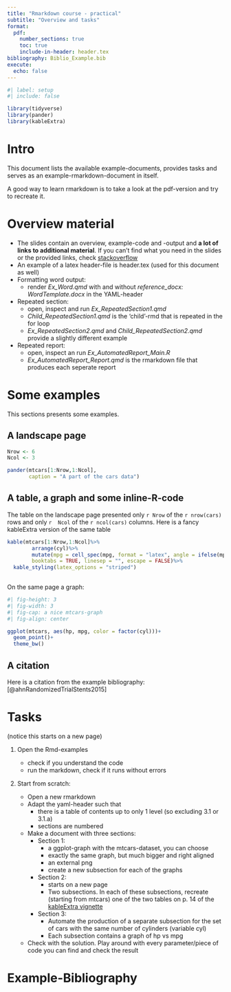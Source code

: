 ```yaml
---
title: "Rmarkdown course - practical"
subtitle: "Overview and tasks"
format:
  pdf:
    number_sections: true
    toc: true
    include-in-header: header.tex
bibliography: Biblio_Example.bib
execute:
  echo: false
---
```


```r
#| label: setup
#| include: false

library(tidyverse)
library(pander)
library(kableExtra)
```

\newpage

# Intro

This document lists the available example-documents, provides tasks and serves as an example-rmarkdown-document in itself.

A good way to learn rmarkdown is to take a look at the pdf-version and try to recreate it.

# Overview material

 - The slides contain an overview, example-code and -output and **a lot of links to additional material**. If you can't find what you need in the slides or the provided links, check [stackoverflow](https://stackoverflow.com/questions/tagged/r-markdown)
 - An example of a latex header-file is header.tex (used for this document as well)
 - Formatting word output:
     - render *Ex_Word.qmd* with and without *reference_docx: WordTemplate.docx* in the YAML-header
 - Repeated section:
     - open, inspect and run *Ex_RepeatedSection1.qmd*
     - *Child_RepeatedSection1.qmd* is the 'child'-rmd that is repeated in the for loop
     - *Ex_RepeatedSection2.qmd* and *Child_RepeatedSection2.qmd* provide a slightly different example
 - Repeated report:
     - open, inspect an run *Ex_AutomatedReport_Main.R*
     - *Ex_AutomatedReport_Report.qmd* is the rmarkdown file that produces each seperate report

     
# Some examples

This sections presents some examples.


\blandscape

## A landscape page


```r

Nrow <- 6
Ncol <- 3

pander(mtcars[1:Nrow,1:Ncol], 
       caption = "A part of the cars data")

```


\elandscape

## A table, a graph and some inline-R-code


The table on the landscape page presented only `r Nrow` of the `r nrow(cars)` rows and only `r  Ncol` of the `r ncol(cars)` columns. Here is a fancy kableExtra version of the same table



```r

kable(mtcars[1:Nrow,1:Ncol]%>%
        arrange(cyl)%>%
        mutate(mpg = cell_spec(mpg, format = "latex", angle = ifelse(mpg > 21, 30, 0))), 
        booktabs = TRUE, linesep = "", escape = FALSE)%>%
  kable_styling(latex_options = "striped")
  

```


On the same page a graph:

```r
#| fig-height: 3
#| fig-width: 3
#| fig-cap: a nice mtcars-graph
#| fig-align: center

ggplot(mtcars, aes(hp, mpg, color = factor(cyl)))+
  geom_point()+
  theme_bw()

```

## A citation

Here is a citation from the example bibliography: [@ahnRandomizedTrialStents2015]




\newpage

# Tasks

(notice this starts on a new page)

  1. Open the Rmd-examples
     
     - check if you understand the code
     - run the markdown, check if it runs without errors
     
  2. Start from scratch:
  
     - Open a new rmarkdown
     - Adapt the yaml-header such that
        + there is a table of contents up to only 1 level (so excluding 3.1 or 3.1.a)
        + sections are numbered
     - Make a document with three sections:
        + Section 1:
           - a ggplot-graph with the mtcars-dataset, you can choose
           - exactly the same graph, but much bigger and right aligned
           - an external png
           - create a new subsection for each of the graphs
        + Section 2:
           - starts on a new page
           - Two subsections. In each of these subsections, recreate (starting from mtcars) one of the two tables on p. 14 of the [kableExtra vignette](https://cran.r-project.org/web/packages/kableExtra/vignettes/awesome_table_in_pdf.pdf)
       + Section 3:
          - Automate the production of a separate subsection for the set of cars with the same number of cylinders (variable cyl)
          - Each subsection contains a graph of hp vs mpg
      + Check with the solution. Play around with every parameter/piece of code you can find and check the result
    


\newpage

# Example-Bibliography